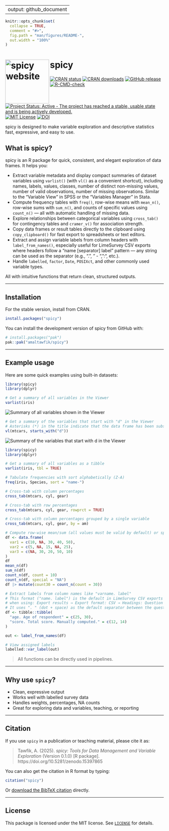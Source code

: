 
---
output: github_document
---

```r
knitr::opts_chunk$set(
  collapse = TRUE,
  comment = "#>",
  fig.path = "man/figures/README-",
  out.width = "100%"
)
```

# spicy <a href="https://amaltawfik.github.io/spicy/"><img src="man/figures/logo.png" align="left" height="139" alt="spicy website" /></a>

<!-- badges: start -->
[![CRAN status](https://www.r-pkg.org/badges/version-ago/spicy)](https://CRAN.R-project.org/package=spicy)
[![CRAN downloads](https://cranlogs.r-pkg.org/badges/grand-total/spicy)](https://cranlogs.r-pkg.org/badges/grand-total/spicy)
[![GitHub release](https://img.shields.io/github/v/release/amaltawfik/spicy?include_prereleases&label=GitHub%20release)](https://github.com/amaltawfik/spicy/releases)
[![R-CMD-check](https://github.com/amaltawfik/spicy/actions/workflows/R-CMD-check.yaml/badge.svg)](https://github.com/amaltawfik/spicy/actions/workflows/R-CMD-check.yaml)
[![Project Status: Active - The project has reached a stable, usable state and is being actively developed.](https://www.repostatus.org/badges/latest/active.svg)](https://www.repostatus.org/#active)
[![MIT License](https://img.shields.io/badge/license-MIT-blue.svg?style=flat)](https://opensource.org/licenses/MIT)
[![DOI](https://zenodo.org/badge/947229863.svg)](https://doi.org/10.5281/zenodo.15397865)
<!-- badges: end -->

spicy is designed to make variable exploration and descriptive statistics fast, expressive, and easy to use.


## What is spicy?

spicy is an R package for quick, consistent, and elegant exploration of data frames. It helps you:

- Extract variable metadata and display compact summaries of dataset variables using `varlist()` (with `vl()` as a convenient shortcut), including names, labels, values, classes, number of distinct non-missing values,  number of valid observations, number of missing observations. Similar to the "Variable View" in SPSS or the "Variables Manager" in Stata.
- Compute frequency tables with `freq()`, row-wise means with `mean_n()`, row-wise sums with `sum_n()`, and counts of specific values using `count_n()` — all with automatic handling of missing data.
- Explore relationships between categorical variables using `cross_tab()` for contingency tables and `cramer_v()` for association strength.
- Copy data frames or result tables directly to the clipboard using `copy_clipboard()` for fast export to spreadsheets or text editors.
- Extract and assign variable labels from column headers with `label_from_names()`, especially useful for LimeSurvey CSV exports where headers follow a "name [separator] label" pattern — any string can be used as the separator (e.g., ". ", " - ", ":", etc.).
- Handle `labelled`, `factor`, `Date`, `POSIXct`, and other commonly used variable types.  

All with intuitive functions that return clean, structured outputs.

---

## Installation

For the stable version, install from CRAN.
```r
install.packages("spicy")
```

You can install the development version of spicy from GitHub with:

```r
# install.packages("pak")
pak::pak("amaltawfik/spicy")
```

---

## Example usage

Here are some quick examples using built-in datasets:
```r
library(spicy)
library(dplyr)

# Get a summary of all variables in the Viewer
varlist(iris)
```
<img src="man/figures/varlist_1.png" alt="Summary of all variables shown in the Viewer">

```r
# Get a summary of the variables that start with "d" in the Viewer
# Asterisks (*) in the title indicate that the data frame has been subsetted
vl(mtcars, starts_with("d"))
```
<img src="man/figures/varlist_2.png" alt="Summary of the variables that start with d in the Viewer">

```r
library(spicy)
library(dplyr)
```

```r
# Get a summary of all variables as a tibble
varlist(iris, tbl = TRUE)

# Tabulate frequencies with sort alphabetically (Z-A)
freq(iris, Species, sort = "name-")

# Cross-tab with column percentages
cross_tab(mtcars, cyl, gear)

# Cross-tab with row percentages
cross_tab(mtcars, cyl, gear, rowprct = TRUE)

# Cross-tab with column percentages grouped by a single variable
cross_tab(mtcars, cyl, gear, by = am)

# Compute row-wise mean/sum (all values must be valid by default) or specific value
df <- data.frame(
  var1 = c(10, NA, 30, 40, 50),
  var2 = c(5, NA, 15, NA, 25),
  var3 = c(NA, 30, 20, 50, 10)
)
df
mean_n(df)
sum_n(df)
count_n(df, count = 10)
count_n(df, special = "NA")
df |> mutate(count30 = count_n(count = 30))

# Extract labels from column names like "varname. label"
# This format ("name. label") is the default in LimeSurvey CSV exports
# when using: Export results → Export format: CSV → Headings: Question code & question text.
# It uses ". " (dot + space) as the default separator between the question code and question text.
df <- tibble::tibble(
  "age. Age of respondent" = c(25, 30),
  "score. Total score. Manually computed." = c(12, 14)
)

out <- label_from_names(df)

# View assigned labels
labelled::var_label(out)
```

> All functions can be directly used in pipelines.

---

## Why use `spicy`?

- Clean, expressive output  
- Works well with labelled survey data  
- Handles weights, percentages, NA counts  
- Great for exploring data and variables, teaching, or reporting 

---

## Citation

If you use `spicy` in a publication or teaching material, please cite it as:

> Tawfik, A. (2025). *spicy: Tools for Data Management and Variable Exploration* (Version 0.1.0) [R package]. https://doi.org/10.5281/zenodo.15397865

You can also get the citation in R format by typing:

```r
citation("spicy")
```

Or [download the BibTeX citation](inst/citation.bib) directly.

---

## License

This package is licensed under the MIT license. See [`LICENSE`](LICENSE) for details.

